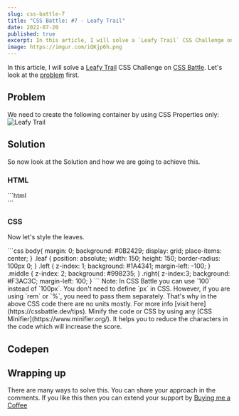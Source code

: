 ```yaml
---
slug: css-battle-7
title: "CSS Battle: #7 - Leafy Trail"
date: 2022-07-20
published: true
excerpt: In this article, I will solve a `Leafy Trail` CSS Challenge on CSS Battle.
image: https://imgur.com/iQKjp6h.png
---
```


In this article, I will solve a [Leafy Trail](https://cssbattle.dev/play/7) CSS Challenge on [CSS Battle](https://cssbattle.dev/). Let's look at the [problem](https://cssbattle.dev/play/7) first.

## Problem

We need to create the following container by using CSS Properties only:
![Leafy Trail](https://cssbattle.dev/targets/7.png)

## Solution

<YouTube id="st9QuSTtdJA" />

So now look at the Solution and how we are going to achieve this.

### HTML

<CodeTitle title="index.html" lang="html" />
```html
<div class="leaf left"></div>
<div class="leaf middle"></div>
<div class="leaf right"></div>
```

### CSS

Now let's style the leaves.

<CodeTitle title="styles.css" lang="css" />
```css
body{
  margin: 0;
  background: #0B2429;
  display: grid;
  place-items: center;
}   
.leaf {
  position: absolute;
  width: 150;
  height: 150;
  border-radius: 100px 0;
} 
.left {
  z-index: 1;
  background: #1A4341;
  margin-left: -100;
}
.middle {
  z-index: 2;
  background: #998235;
} 
.right{
  z-index:3;
  background: #F3AC3C;
  margin-left: 100;
}
```

<Tip id="1">
  Note: In CSS Battle you can use `100` instead of `100px`. You don't need to define `px` in CSS. However, if you are using `rem` or `%`, you need to pass them separately. That's why in the above CSS code there are no units mostly. For more info [visit here](https://cssbattle.dev/tips).
</Tip>

<Tip id="2">
  Minify the code or CSS by using any [CSS Minifier](https://www.minifier.org/). It helps you to reduce the characters in the code which will increase the score.
</Tip>


## Codepen

<Codepen id="Vwbjvrq" />

## Wrapping up
There are many ways to solve this. You can share your approach in the comments. If you like this then you can extend your support by [Buying me a Coffee](https://buymeacoffee.com/j471n)



<NextAndPreviousButton
  prevHref="/blogs/css-battle-6"
  prevTitle="CSS Battle: #6 - Missing Slice"
  nextHref="/blogs/css-battle-8"
  nextTitle="CSS Battle: #8 - Forking Crazy"
/>

